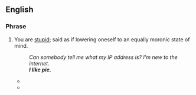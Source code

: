 ==English==

===Phrase===
{{en-phrase|head=[[I]] [[like]] [[pie]]}}

# {{context|pejorative|internet slang|lang=en}} You are [[stupid]]; said as if lowering oneself to an equally moronic state of mind.
#: ''Can somebody tell me what my IP address is? I'm new to the internet.''
#: '''''I like pie.'''''
#* {{quote-newsgroup|year=2003|date=May 4|author=Brian Link|title=Re: Potpourri|newsgroup=misc.fitness.weights|url=http://groups.google.com/group/misc.fitness.weights/msg/eb3d9a698768b083
|passage=[''replying to: Listen up, fuck for brains !!! Don't make off topic posts to MFW. You stupid cock sucking fool !!! My fist meets your face if you do it again. Got it BOY !!"''] '''I like pie. '''}}
#* {{quote-newsgroup|year=2009|date=August 30|author="Vitriol Trollsbane"|title=Re: Larry Hasn't Changed|newsgroup=alt.online-service.webtv|url=http://groups.google.com/group/alt.online-service.webtv/msg/4ae599199afe9d9c
|passage=[''replying to: Moron you post OFF SUBJECT in here on almost every subject"''] '''I like pie.'''}}